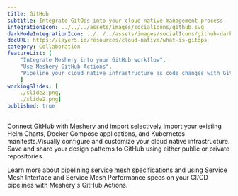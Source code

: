 ```yaml
---
title: GitHub
subtitle: Integrate GitOps into your cloud native management process
integrationIcon: ../../../assets/images/socialIcons/github.svg
darkModeIntegrationIcon: ../../../assets/images/socialIcons/github-dark.svg
docURL: https://layer5.io/resources/cloud-native/what-is-gitops
category: Collaboration
featureList: [
    "Integrate Meshery into your GitHub workflow",
    "Use Meshery GitHub Actions",
    "Pipeline your cloud native infrastructure as code changes with GitOps"
    ]
workingSlides: [
    ./slide2.png,
    ./slide2.png]
published: true
---
```

<p>
    Connect GitHub with Meshery and import selectively import your existing Helm Charts, Docker Compose applications, and Kubernetes manifests.Visually configure and customize your cloud native infrastructure.
    Save and share your design patterns to GitHub using either public or private repositories.
</p>
<p>
    Learn more about <a href="/blog/service-mesh-specifications/pipelining-service-mesh-specifications">pipelining service mesh specifications</a> and using Service Mesh Interface and Service Mesh Performance specs on your CI/CD pipelines with Meshery's GitHub Actions.
</p>
